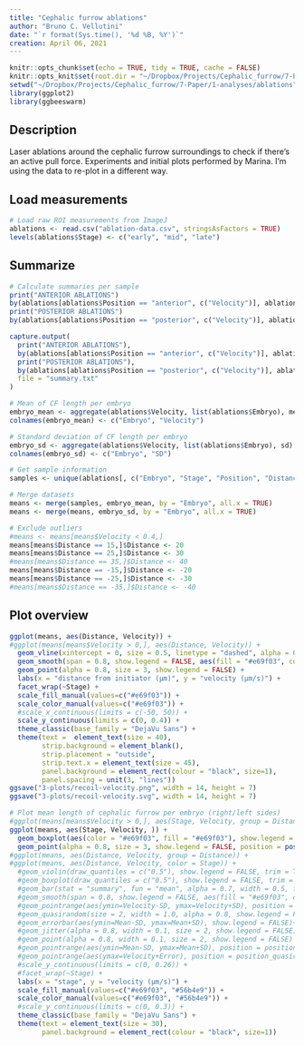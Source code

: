 ```yaml
---
title: "Cephalic furrow ablations"
author: "Bruno C. Vellutini"
date: "`r format(Sys.time(), '%d %B, %Y')`"
creation: April 06, 2021
---
```

  
```r
knitr::opts_chunk$set(echo = TRUE, tidy = TRUE, cache = FALSE)
knitr::opts_knit$set(root.dir = "~/Dropbox/Projects/Cephalic_furrow/7-Paper/1-analyses/ablations")
setwd("~/Dropbox/Projects/Cephalic_furrow/7-Paper/1-analyses/ablations")
library(ggplot2)
library(ggbeeswarm)
```

## Description

Laser ablations around the cephalic furrow surroundings to check if there's an
active pull force. Experiments and initial plots performed by Marina. I'm using
the data to re-plot in a different way.

## Load measurements

```r
# Load raw ROI measurements from ImageJ
ablations <- read.csv("ablation-data.csv", stringsAsFactors = TRUE)
levels(ablations$Stage) <- c("early", "mid", "late")
```

## Summarize

```r
# Calculate summaries per sample
print("ANTERIOR ABLATIONS")
by(ablations[ablations$Position == "anterior", c("Velocity")], ablations[ablations$Position == "anterior",]$Stage, summary)
print("POSTERIOR ABLATIONS")
by(ablations[ablations$Position == "posterior", c("Velocity")], ablations[ablations$Position == "posterior",]$Stage, summary)

capture.output(
  print("ANTERIOR ABLATIONS"),
  by(ablations[ablations$Position == "anterior", c("Velocity")], ablations[ablations$Position == "anterior",]$Stage, summary),
  print("POSTERIOR ABLATIONS"),
  by(ablations[ablations$Position == "posterior", c("Velocity")], ablations[ablations$Position == "posterior",]$Stage, summary),
  file = "summary.txt"
)
```

```r
# Mean of CF length per embryo
embryo_mean <- aggregate(ablations$Velocity, list(ablations$Embryo), mean)
colnames(embryo_mean) <- c("Embryo", "Velocity")

# Standard deviation of CF length per embryo
embryo_sd <- aggregate(ablations$Velocity, list(ablations$Embryo), sd)
colnames(embryo_sd) <- c("Embryo", "SD")

# Get sample information
samples <- unique(ablations[, c("Embryo", "Stage", "Position", "Distance")])

# Merge datasets
means <- merge(samples, embryo_mean, by = "Embryo", all.x = TRUE)
means <- merge(means, embryo_sd, by = "Embryo", all.x = TRUE)
```

```r
# Exclude outliers
#means <- means[means$Velocity < 0.4,]
means[means$Distance == 15,]$Distance <- 20
means[means$Distance == 25,]$Distance <- 30
#means[means$Distance == 35,]$Distance <- 40
means[means$Distance == -15,]$Distance <- -20
means[means$Distance == -25,]$Distance <- -30
#means[means$Distance == -35,]$Distance <- -40
```

## Plot overview

```r
ggplot(means, aes(Distance, Velocity)) +
#ggplot(means[means$Velocity > 0,], aes(Distance, Velocity)) +
  geom_vline(xintercept = 0, size = 0.5, linetype = "dashed", alpha = 0.5, colour = "black") +
  geom_smooth(span = 0.8, show.legend = FALSE, aes(fill = "#e69f03", colour = "#e69f03")) +
  geom_point(alpha = 0.8, size = 3, show.legend = FALSE) +
  labs(x = "distance from initiator (µm)", y = "velocity (µm/s)") +
  facet_wrap(~Stage) +
  scale_fill_manual(values=c("#e69f03")) +
  scale_color_manual(values=c("#e69f03")) +
  #scale_x_continuous(limits = c(-50, 50)) +
  scale_y_continuous(limits = c(0, 0.4)) +
  theme_classic(base_family = "DejaVu Sans") +
  theme(text =  element_text(size = 40),
        strip.background = element_blank(),
        strip.placement = "outside",
        strip.text.x = element_text(size = 45),
        panel.background = element_rect(colour = "black", size=1),
        panel.spacing = unit(3, "lines"))
ggsave("3-plots/recoil-velocity.png", width = 14, height = 7)
ggsave("3-plots/recoil-velocity.svg", width = 14, height = 7)
```

```r
# Plot mean length of cephalic furrow per embryo (right/left sides)
#ggplot(means[means$Velocity > 0,], aes(Stage, Velocity, group = Distance, fill = Position)) +
ggplot(means, aes(Stage, Velocity, )) +
  geom_boxplot(aes(color = "#e69f03", fill = "#e69f03"), show.legend = FALSE, alpha = 0.5, outlier.shape = NA, width = 0.9, position = position_dodge(width = 1.0)) +
  geom_point(alpha = 0.8, size = 3, show.legend = FALSE, position = position_beeswarm(priority = "descending", dodge.width = 1.0, cex = 2)) +
#ggplot(means, aes(Distance, Velocity, group = Distance)) +
#ggplot(means, aes(Distance, Velocity, color = Stage)) +
  #geom_violin(draw_quantiles = c("0.5"), show.legend = FALSE, trim = TRUE, alpha = 0.7, fill = "#e69f03", scale = "area", adjust = 2) +
  #geom_boxplot(draw_quantiles = c("0.5"), show.legend = FALSE, trim = TRUE, alpha = 0.7, fill = "#e69f03", scale = "area", adjust = 2) +
  #geom_bar(stat = "summary", fun = "mean", alpha = 0.7, width = 0.5, fill = "#e69f03", show.legend = FALSE) +
  #geom_smooth(span = 0.8, show.legend = FALSE, aes(fill = "#e69f03", colour = "#e69f03")) +
  #geom_pointrange(aes(ymin=Velocity-SD, ymax=Velocity+SD), position = position_quasirandom(width = 0.15, bandwidth = 0.1), alpha = 0.5, show.legend = FALSE) +
  #geom_quasirandom(size = 2, width = 1.0, alpha = 0.8, show.legend = FALSE) +
  #geom_errorbar(aes(ymin=Mean-SD, ymax=Mean+SD), show.legend = FALSE)+
  #geom_jitter(alpha = 0.8, width = 0.1, size = 2, show.legend = FALSE) +
  #geom_point(alpha = 0.8, width = 0.1, size = 2, show.legend = FALSE) +
  #geom_pointrange(aes(ymin=Mean-SD, ymax=Mean+SD), position = position_jitterdodge(jitter.width = 0.3), show.legend = FALSE)+
  #geom_pointrange(aes(ymax=Velocity+Error), position = position_quasirandom(width = 0.15, bandwidth = 0.1), show.legend = FALSE) +
  #scale_y_continuous(limits = c(0, 0.26)) +
  #facet_wrap(~Stage) +
  labs(x = "stage", y = "velocity (µm/s)") +
  scale_fill_manual(values=c("#e69f03", "#56b4e9")) +
  scale_color_manual(values=c("#e69f03", "#56b4e9")) +
  #scale_y_continuous(limits = c(0, 0.3)) +
  theme_classic(base_family = "DejaVu Sans") +
  theme(text = element_text(size = 30),
        panel.background = element_rect(colour = "black", size=1))
```

